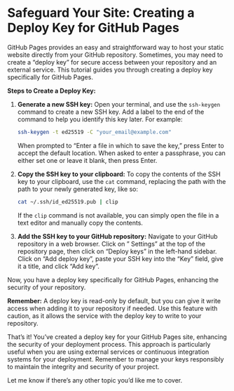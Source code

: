 # Safeguard Your Site: Creating a Deploy Key for GitHub Pages

GitHub Pages provides an easy and straightforward way to host your static website directly from your GitHub repository.
Sometimes, you may need to create a "deploy key" for secure access between your repository and an external service. This
tutorial guides you through creating a deploy key specifically for GitHub Pages.

**Steps to Create a Deploy Key:**

1. **Generate a new SSH key:** Open your terminal, and use the `ssh-keygen` command to create a new SSH key. Add a label
   to the end of the command to help you identify this key later. For example:

    ```bash
    ssh-keygen -t ed25519 -C "your_email@example.com"
    ```

   When prompted to "Enter a file in which to save the key," press Enter to accept the default location. When asked to
   enter a passphrase, you can either set one or leave it blank, then press Enter.

2. **Copy the SSH key to your clipboard:** To copy the contents of the SSH key to your clipboard, use the `cat` command,
   replacing the path with the path to your newly generated key, like so:

    ```bash
    cat ~/.ssh/id_ed25519.pub | clip
    ```

   If the `clip` command is not available, you can simply open the file in a text editor and manually copy the contents.

3. **Add the SSH key to your GitHub repository:** Navigate to your GitHub repository in a web browser. Click on "
   Settings" at the top of the repository page, then click on "Deploy keys" in the left-hand sidebar. Click on "Add
   deploy key", paste your SSH key into the "Key" field, give it a title, and click "Add key".

Now, you have a deploy key specifically for GitHub Pages, enhancing the security of your repository.

**Remember:** A deploy key is read-only by default, but you can give it write access when adding it to your repository
if needed. Use this feature with caution, as it allows the service with the deploy key to write to your repository.

That's it! You've created a deploy key for your GitHub Pages site, enhancing the security of your deployment process.
This approach is particularly useful when you are using external services or continuous integration systems for your
deployment. Remember to manage your keys responsibly to maintain the integrity and security of your project.

Let me know if there's any other topic you'd like me to cover.